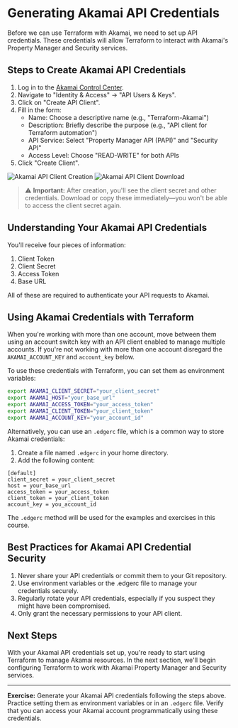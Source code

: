 # Generating Akamai API Credentials

Before we can use Terraform with Akamai, we need to set up API credentials. These credentials will allow Terraform to interact with Akamai's Property Manager and Security services.

## Steps to Create Akamai API Credentials

1. Log in to the [Akamai Control Center](https://control.akamai.com/).
2. Navigate to "Identity & Access" → "API Users & Keys".
3. Click on "Create API Client".
4. Fill in the form:
   - Name: Choose a descriptive name (e.g., "Terraform-Akamai")
   - Description: Briefly describe the purpose (e.g., "API client for Terraform automation")
   - API Service: Select "Property Manager API (PAPI)" and "Security API"
   - Access Level: Choose "READ-WRITE" for both APIs
5. Click "Create Client".

![Akamai API Client Creation](images/requirements-akamai-api-create.png)
![Akamai API Client Download](images/requirements-akamai-api-download.png)

> ⚠️ **Important:** After creation, you'll see the client secret and other credentials. Download or copy these immediately—you won't be able to access the client secret again.

## Understanding Your Akamai API Credentials

You'll receive four pieces of information:

1. Client Token
2. Client Secret
3. Access Token
4. Base URL

All of these are required to authenticate your API requests to Akamai.

## Using Akamai Credentials with Terraform

When you're working with more than one account, move between them using an account switch key with an API client enabled to manage multiple accounts. If you're not working with more than one account disregard the `AKAMAI_ACCOUNT_KEY` and `account_key` below.

To use these credentials with Terraform, you can set them as environment variables:

```bash
export AKAMAI_CLIENT_SECRET="your_client_secret"
export AKAMAI_HOST="your_base_url"
export AKAMAI_ACCESS_TOKEN="your_access_token"
export AKAMAI_CLIENT_TOKEN="your_client_token"
export AKAMAI_ACCOUNT_KEY="your_account_id"
```

Alternatively, you can use an `.edgerc` file, which is a common way to store Akamai credentials:

1. Create a file named `.edgerc` in your home directory.
2. Add the following content:

```text filename=".edgerc" copy
[default]
client_secret = your_client_secret
host = your_base_url
access_token = your_access_token
client_token = your_client_token
account_key = you_account_id
```
The `.edgerc` method will be used for the examples and exercises in this course.

## Best Practices for Akamai API Credential Security

1. Never share your API credentials or commit them to your Git repository.
2. Use environment variables or the .edgerc file to manage your credentials securely.
3. Regularly rotate your API credentials, especially if you suspect they might have been compromised.
4. Only grant the necessary permissions to your API client.

## Next Steps

With your Akamai API credentials set up, you're ready to start using Terraform to manage Akamai resources. In the next section, we'll begin configuring Terraform to work with Akamai Property Manager and Security services.

---

**Exercise:** Generate your Akamai API credentials following the steps above. Practice setting them as environment variables or in an `.edgerc` file. Verify that you can access your Akamai account programmatically using these credentials.